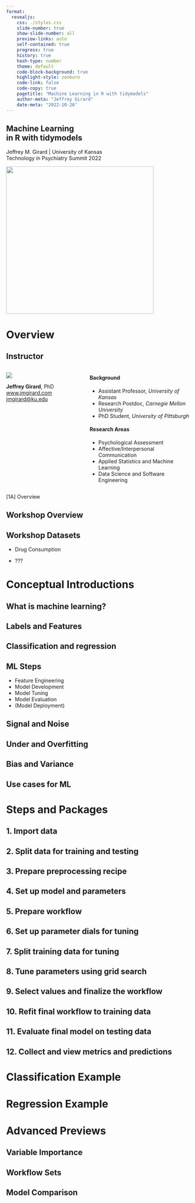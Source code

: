 ```yaml
---
format: 
  revealjs:
    css: ./styles.css
    slide-number: true
    show-slide-number: all
    preview-links: auto
    self-contained: true
    progress: true
    history: true
    hash-type: number
    theme: default
    code-block-background: true
    highlight-style: zenburn
    code-link: false
    code-copy: true
    pagetitle: "Machine Learning in R with tidymodels"
    author-meta: "Jeffrey Girard"
    date-meta: "2022-10-26"
---
```


::: {.my-title}
# [Machine Learning]{.blue} <br />in R with tidymodels

::: {.light-silver}
[Jeffrey M. Girard | University of Kansas]{}<br />
[Technology in Psychiatry Summit 2022]{}
:::

![](./img/predictive_analytics_357EDD.svg){.absolute bottom=0 right=0 width=400}
:::

<!-- Overview -->

# Overview

## Instructor {.smaller}

::: {.columns .pv4}
::: {.column width="30%"}
::: {.tc}
![](./img/Girard_500x500.jpg){.br-100}

**Jeffrey Girard**, PhD<br /> [www.jmgirard.com](https://www.jmgirard.com)<br /> [jmgirard\@ku.edu](mailto:jmgirard@ku.edu)
:::
:::

::: {.column width="10%"}
:::

::: {.column width="60%"}
::: {.fragment}
#### Background

-   [Assistant Professor]{.b .green}, *University of Kansas*
-   Research Postdoc, *Carnegie Mellon University*
-   PhD Student, *University of Pittsburgh*
:::
::: {.fragment .mt1}
#### Research Areas

-   Psychological Assessment
-   Affective/Interpersonal Communication
-   Applied [Statistics]{.b .green} and Machine Learning
-   [Data Science]{.b .green} and Software Engineering
:::
:::
:::

::: footer
\[1A\] Overview
:::

## Workshop Overview

## Workshop Datasets

- Drug Consumption

- ???

<!-- Conceptual Introductions -->

# Conceptual Introductions

## What is machine learning?

## Labels and Features

## Classification and regression

## ML Steps

- Feature Engineering
- Model Development
- Model Tuning
- Model Evaluation
- (Model Deployment)

## Signal and Noise

## Under and Overfitting

## Bias and Variance

## Use cases for ML

<!-- Steps and Packages -->

# Steps and Packages

## 1. Import data

## 2. Split data for training and testing

## 3. Prepare preprocessing recipe

## 4. Set up model and parameters

## 5. Prepare workflow

## 6. Set up parameter dials for tuning

## 7. Split training data for tuning

## 8. Tune parameters using grid search

## 9. Select values and finalize the workflow

## 10. Refit final workflow to training data

## 11. Evaluate final model on testing data

## 12. Collect and view metrics and predictions

<!-- Classification Example -->

# Classification Example

<!-- Regression Example -->

# Regression Example

<!-- Advanced Previews -->

# Advanced Previews

## Variable Importance

## Workflow Sets

## Model Comparison

